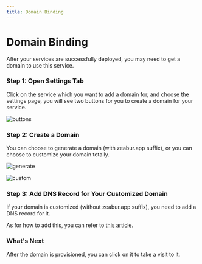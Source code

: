```yaml
---
title: Domain Binding
---
```


# Domain Binding

After your services are successfully deployed, you may need to get a domain to use this service.

### Step 1: Open Settings Tab

Click on the service which you want to add a domain for, and choose the settings page, you will see two buttons for you to create a domain for your service.

![buttons](/deploy/domain/buttons.png)

### Step 2: Create a Domain

You can choose to generate a domain (with zeabur.app suffix), or you can choose to customize your domain totally.

![generate](/deploy/domain/generate.png)

![custom](/deploy/domain/custom.png)

### Step 3: Add DNS Record for Your Customized Domain

If your domain is customized (without zeabur.app suffix), you need to add a DNS record for it.  

As for how to add this, you can refer to [this article](https://www.itprotoday.com/compute-engines/how-do-i-add-record-dns).

### What's Next

After the domain is provisioned, you can click on it to take a visit to it.
